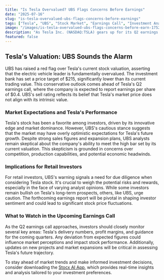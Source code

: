 ```yaml
---
title: "Is Tesla Overvalued? UBS Flags Concerns Before Earnings"
date: "2025-07-16"
slug: "is-tesla-overvalued-ubs-flags-concerns-before-earnings"
tags: ["Tesla", "UBS", "Stock Market", "Earnings Call", "Investment Analysis"]
image: "/images/is-tesla-overvalued-ubs-flags-concerns-before-earn-1752688970061.png"
description: "As Tesla Inc. (NASDAQ:TSLA) gears up for its Q2 earnings call, UBS has issued a cautionary note, labeling the stock as fundamentally overvalued. With a revised price target of $215, the investment bank reiterates its sell rating due to anticipated earnings per share of $0.4. This development adds a layer of uncertainty for investors who have witnessed Tesla's impressive growth trajectory. The forthcoming earnings report will be a critical juncture for the electric vehicle giant, as Wall Street looks for clarity on its financial health and future prospects. Let's delve into the implications of UBS's stance and what it could mean for Tesla shareholders."
featured: false
---
```


## Tesla's Valuation: UBS Sounds the Alarm

UBS has raised a red flag over Tesla's current stock valuation, asserting that the electric vehicle leader is fundamentally overvalued. The investment bank has set a price target of $215, significantly lower than its current trading value. This conservative outlook comes ahead of Tesla's Q2 earnings call, where the company is expected to report earnings per share of $0.4. UBS's sell rating reflects its belief that Tesla's market price does not align with its intrinsic value.

### Market Expectations and Tesla's Performance

Tesla's stock has been a favorite among investors, driven by its innovative edge and market dominance. However, UBS's cautious stance suggests that the market may have overly optimistic expectations for Tesla's future growth. Despite strong sales figures and expansion plans, UBS analysts remain skeptical about the company's ability to meet the high bar set by its current valuation. This skepticism is grounded in concerns over competition, production capabilities, and potential economic headwinds.

### Implications for Retail Investors

For retail investors, UBS's warning signals a need for due diligence when considering Tesla stock. It's crucial to weigh the potential risks and rewards, especially in the face of varying analyst opinions. While some investors remain bullish on Tesla's long-term prospects, others, like UBS, urge caution. The forthcoming earnings report will be pivotal in shaping investor sentiment and could lead to significant stock price fluctuations.

### What to Watch in the Upcoming Earnings Call

As the Q2 earnings call approaches, investors should closely monitor several key areas: Tesla's delivery numbers, profit margins, and guidance for the coming quarters. Any deviation from expected figures could influence market perceptions and impact stock performance. Additionally, updates on new projects and market expansions will be critical in assessing Tesla's future trajectory.

To stay ahead of market trends and make informed investment decisions, consider downloading the [Stocx AI App](https://stocx.co), which provides real-time insights and analysis tailored to your investment preferences.
